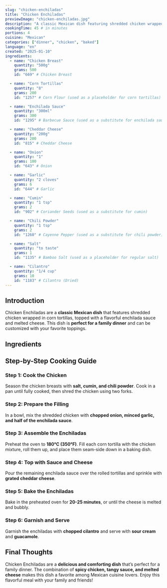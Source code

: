 ```yaml
---
slug: "chicken-enchiladas"
title: "Chicken Enchiladas"
previewImage: "chicken-enchiladas.jpg"
description: "A classic Mexican dish featuring shredded chicken wrapped in corn tortillas, topped with enchilada sauce and melted cheese."
cookingTime: 45 # in minutes
portions: 4
cuisine: "Mexican"
categories: ["dinner", "chicken", "baked"]
language: "en"
created: "2025-01-10"
ingredients:
  - name: "Chicken Breast"
    quantity: "500g"
    grams: 500
    id: "669" # Chicken Breast

  - name: "Corn Tortillas"
    quantity: "8"
    grams: 200
    id: "1257" # Corn Flour (used as a placeholder for corn tortillas)

  - name: "Enchilada Sauce"
    quantity: "300ml"
    grams: 300
    id: "1295" # Barbecue Sauce (used as a substitute for enchilada sauce)

  - name: "Cheddar Cheese"
    quantity: "200g"
    grams: 200
    id: "815" # Cheddar Cheese

  - name: "Onion"
    quantity: "1"
    grams: 100
    id: "643" # Onion

  - name: "Garlic"
    quantity: "2 cloves"
    grams: 6
    id: "644" # Garlic

  - name: "Cumin"
    quantity: "1 tsp"
    grams: 2
    id: "902" # Coriander Seeds (used as a substitute for cumin)

  - name: "Chili Powder"
    quantity: "1 tsp"
    grams: 2
    id: "1260" # Cayenne Pepper (used as a substitute for chili powder)

  - name: "Salt"
    quantity: "to taste"
    grams: 1
    id: "1135" # Bamboo Salt (used as a placeholder for regular salt)

  - name: "Cilantro"
    quantity: "1/4 cup"
    grams: 10
    id: "1183" # Cilantro (Dried)
---
```



## Introduction

Chicken Enchiladas are a **classic Mexican dish** that features shredded chicken wrapped in corn tortillas, topped with a flavorful enchilada sauce and melted cheese. This dish is **perfect for a family dinner** and can be customized with your favorite toppings.

## Ingredients

<IngredientsList
  ingredients={frontmatter.ingredients}
  portions={frontmatter.portions}
/>

## Step-by-Step Cooking Guide

### Step 1: Cook the Chicken

Season the chicken breasts with **salt, cumin, and chili powder**. Cook in a pan until fully cooked, then shred the chicken using two forks.

<CookingStep action="frying-pan-meat-poultry-breast" />

### Step 2: Prepare the Filling

In a bowl, mix the shredded chicken with **chopped onion, minced garlic, and half of the enchilada sauce**.

<CookingStep action="mixing-bowl-vegetables-stirFry" />

### Step 3: Assemble the Enchiladas

Preheat the oven to **180°C (350°F)**. Fill each corn tortilla with the chicken mixture, roll them up, and place them seam-side down in a baking dish.

<CookingStep action="chicken-enchiladas" />

### Step 4: Top with Sauce and Cheese

Pour the remaining enchilada sauce over the rolled tortillas and sprinkle with **grated cheddar cheese**.

<CookingStep action="seasoning-enchiladas" />

### Step 5: Bake the Enchiladas

Bake in the preheated oven for **20-25 minutes**, or until the cheese is melted and bubbly.

<CookingStep action="baking-oven-savory-rolls" />

### Step 6: Garnish and Serve

Garnish the enchiladas with **chopped cilantro** and serve with **sour cream** and **guacamole**.

## Final Thoughts

Chicken Enchiladas are a **delicious and comforting dish** that’s perfect for a family dinner. The combination of **spicy chicken, tangy sauce, and melted cheese** makes this dish a favorite among Mexican cuisine lovers. Enjoy this flavorful meal with your family and friends!

<NutritionFacts ingredients={frontmatter.ingredients} />

